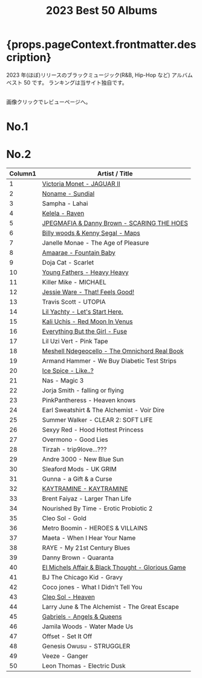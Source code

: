 ﻿---
title: 2023 Best 50 Albums
tabs: ["2023", "2022", "2021", "2020", "2019", "2018", "2017", "2016"]
description: 2023 Black Music Best 50 Albums by planet.ky
keywords: "2023, album best 50, CD best 50, black music, Hip-Hop, Rap, Soul, R&B"
---


<h1> {props.pageContext.frontmatter.description} </h1>

<PageDescription>

2023 年(ほぼ)リリースのブラックミュージック(R&B, Hip-Hop など) アルバム ベスト 50 です。
ランキングは当サイト独自です。

<br />
画像クリックでレビューページへ。

</PageDescription>

<Row>
  <Column colMd={2} colLg={3} noGutterMdLeft>
    <h1>No.1</h1>
    <Review1 />
  </Column>
  <Column colMd={2} colLg={3} noGutterMdLeft>
    <h1>No.2</h1>
    <Review2 />
  </Column>
</Row>

| Column1 | Artist / Title                                                                              |
| ------- | ------------------------------------------------------------------------------------------- |
| 1       | [Victoria Monet - JAGUAR II](/review/victoriamonet2L/)                                      |
| 2       | [Noname - Sundial](/review/noname3L/)                                                       |
| 3       | Sampha - Lahai                                                                              |
| 4       | [Kelela - Raven](/review/kelela3L/)                                                         |
| 5       | [JPEGMAFIA & Danny Brown - SCARING THE HOES](/review/jpegmafia_dannybrown1L/)               |
| 6       | [Billy woods & Kenny Segal - Maps](/review/billywoodskennysegal1L/)                         |
| 7       | Janelle Monae - The Age of Pleasure                                                         |
| 8       | [Amaarae - Fountain Baby](/review/amaarae1L/)                                               |
| 9       | Doja Cat - Scarlet                                                                          |
| 10      | [Young Fathers - Heavy Heavy](/review/youngfathers3L/)                                      |
| 11      | Killer Mike - MICHAEL                                                                       |
| 12      | [Jessie Ware - That! Feels Good!](/review/jessieware5L/)                                    |
| 13      | Travis Scott - UTOPIA                                                                       |
| 14      | [Lil Yachty - Let's Start Here.](/review/lilyachty2L/)                                      |
| 15      | [Kali Uchis - Red Moon In Venus](/review/kaliuchis2L/)                                      |
| 16      | [Everything But the Girl - Fuse](/review/everythingbutthegirl1L/)                           |
| 17      | Lil Uzi Vert - Pink Tape                                                                    |
| 18      | [Meshell Ndegeocello - The Omnichord Real Book](/review/ndegeocello5L/)                     |
| 19      | Armand Hammer - We Buy Diabetic Test Strips                                                 |
| 20      | [Ice Spice - Like..?](/review/icespice1L/)                                                  |
| 21      | Nas - Magic 3                                                                               |
| 22      | Jorja Smith - falling or flying                                                             |
| 23      | PinkPantheress - Heaven knows                                                               |
| 24      | Earl Sweatshirt & The Alchemist - Voir Dire                                                 |
| 25      | Summer Walker - CLEAR 2: SOFT LIFE                                                          |
| 26      | Sexyy Red - Hood Hottest Princess                                                           |
| 27      | Overmono - Good Lies                                                                        |
| 28      | Tirzah - trip9love...???                                                                    |
| 29      | Andre 3000 - New Blue Sun                                                                   |
| 30      | Sleaford Mods - UK GRIM                                                                     |
| 31      | Gunna - a Gift & a Curse                                                                    |
| 32      | [KAYTRAMINE - KAYTRAMINE](/review/kaytramine1L/)                                            |
| 33      | Brent Faiyaz - Larger Than Life                                                             |
| 34      | Nourished By Time - Erotic Probiotic 2                                                      |
| 35      | Cleo Sol - Gold                                                                             |
| 36      | Metro Boomin - HEROES & VILLAINS                                                            |
| 37      | Maeta - When I Hear Your Name                                                               |
| 38      | RAYE - My 21st Century Blues                                                                |
| 39      | Danny Brown - Quaranta                                                                      |
| 40      | [El Michels Affair & Black Thought - Glorious Game](/review/elmichelsaffairblackthought1L/) |
| 41      | BJ The Chicago Kid - Gravy                                                                  |
| 42      | Coco jones - What I Didn't Tell You                                                         |
| 43      | [Cleo Sol - Heaven](/review/cleosol2L/)                                                     |
| 44      | Larry June & The Alchemist - The Great Escape                                               |
| 45      | [Gabriels - Angels & Queens](/review/gabriels1L/)                                           |
| 46      | Jamila Woods - Water Made Us                                                                |
| 47      | Offset - Set It Off                                                                         |
| 48      | Genesis Owusu - STRUGGLER                                                                   |
| 49      | Veeze - Ganger                                                                              |
| 50      | Leon Thomas - Electric Dusk                                                                 |
